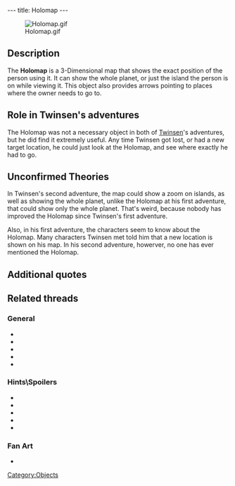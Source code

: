 ---
title: Holomap
---

[[Image:Holomap.gif|right]]

{{Quote|
Quote=Holomap (H) key. The Holomap shows your position on the planet. The arrows represent important places that were pointed out to you during your quest. They will disappear once you have completed your task in each of the corresponding places. The Holomap rotates by pressing simultaneously (CTRL) and the arrow keys. By pressing only the arrow keys, you can scroll through text corresponding to the arrows visible on the Holomap.|
Character=Official description}}

==Description==
The '''Holomap''' is a 3-Dimensional map that shows the exact position of the person using it. It can show the whole planet, or just the island the person is on while viewing it. This object also provides arrows pointing to places where the owner needs to go to.

==Role in Twinsen's adventures==
The Holomap was not a necessary object in both of [[Twinsen]]'s adventures, but he did find it extremely useful. Any time Twinsen got lost, or had a new target location, he could just look at the Holomap, and see where exactly he had to go.

==Unconfirmed Theories==
In Twinsen's second adventure, the map could show a zoom on islands, as well as showing the whole planet, unlike the Holomap at his first adventure, that could show only the whole planet. That's weird, because nobody has improved the Holomap since Twinsen's first adventure.

Also, in his first adventure, the characters seem to know about the Holomap. Many characters Twinsen met told him that a new location is shown on his map. In his second adventure, howerver, no one has ever mentioned the Holomap.

==Additional quotes==
{{Quote|
Quote=You've just rediscovered your Holomap! You can use it by going through your inventory with the (SHIFT) key or access it directly with the (H) key.|
Character=When Twinsen found the holomap in the [[Citadel]]}}

{{Quote|
Quote=You just found your Holomap! To use it, look at the inventory by pressing <Shift> or simply press <Tab>.|
Character=When Twinsen found the holomap in [[Twinsen's house|his house]]}}

{{Quote|
Quote=The Holomap is a 3-D map system. You may use several zoom factors to determine your position on the planet. There are also arrows which can point to the location of tasks to be accomplished, after some characters have given you certain information.|
Character=Official description}}

==Related threads==
===General===
* {{thread|id=6437|title=LBA Holomap}}
* {{thread|id=11464|title=Another random thing}}
* {{thread|id=11495|title=holomap on lba 1}}
* {{thread|id=1073|title=A little strange thingy...}}
* {{thread|id=441|title=Super Holomap ?!}}

===Hints\Spoilers===
* {{thread|id=10415|title=LBA 2 Goofs}}
* {{thread|id=7106|title=How do I use the HOLOMAP in LBA1?}}
* {{thread|id=11559|title=Bug with the Holomap?}}
* {{thread|id=6472|title=Holomap & screen scrolling question from an LBA2 player}}
* {{thread|id=2592|title=Holomap}}

===Fan Art===
* {{post|id=112171|title=Lba3}}

[[Category:Objects]]